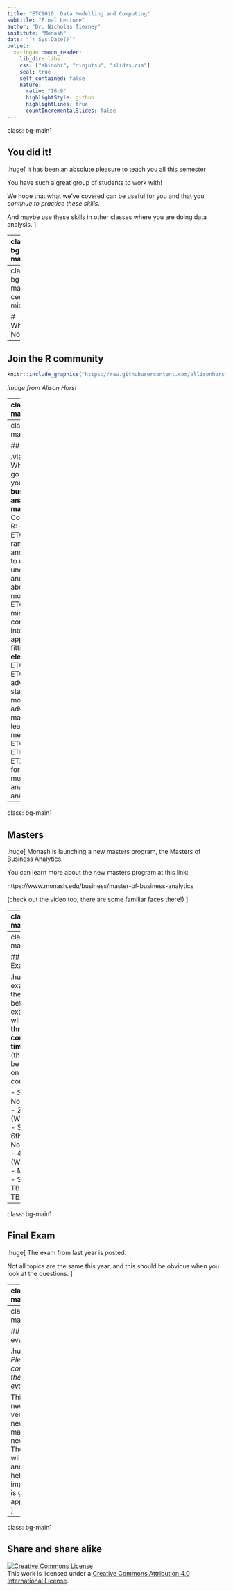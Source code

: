```yaml
---
title: "ETC1010: Data Modelling and Computing"
subtitle: "Final Lecture"
author: "Dr. Nicholas Tierney"
institute: "Monash"
date: "`r Sys.Date()`"
output:
  xaringan::moon_reader:
    lib_dir: libs
    css: ["shinobi", "ninjutsu", "slides.css"]
    seal: true
    self_contained: false
    nature:
      ratio: "16:9"
      highlightStyle: github
      highlightLines: true
      countIncrementalSlides: false
---
```


class: bg-main1

## You did it!

.huge[
It has been an absolute pleasure to teach you all this semester

You have such a great group of students to work with!

We hope that what we've covered can be useful for you and that you *continue to practice these skills*. 

And maybe use these skills in other classes where you are doing data analysis.
]

---
class: bg-main1

# Special thanks to the super tutor dream team

.huge[
Mitch

Steff

Sayani

Sherry
]

---
class: bg-main1 center middle

# What Now?



---

## Join the R community 

```r
knitr::include_graphics("https://raw.githubusercontent.com/allisonhorst/stats-illustrations/master/rstats-artwork/welcome_to_rstats_twitter.png")
```


*image from Alison Horst*

---
class: bg-main1

## What Now?

.huge[
- Consider writing up your project as a blog post using [blogdown](https://bookdown.org/yihui/blogdown/) - See [Alison Hill's blogpost on creating your own blog](https://alison.rbind.io/post/2017-06-12-up-and-running-with-blogdown/)
- Consider sharing your project talk with the [Melbourne R user network (MelbURN)](https://www.meetup.com/MelbURN-Melbourne-Users-of-R-Network/) or [R-Ladies Melbourne](https://www.meetup.com/rladies-melbourne/)
]

---
class: bg-main1

## Major

.vlarge[
- Where do you go from here, if you are a **business analytics major**
- Courses using R: 
    - **core** 
        - ETC2420: randomization and simulation to understand uncertainty, and a little about Bayesian models
        - ETC3250: data mining, computationally intensive approach to fitting models
    - **electives** 
        - ETC3555, ETC3580: advanced statistical models, and advanced machine learning methods
        - ETC3550, ETF3500, ETX2250: forcasting and multivariate analysis, data analytics
]

---
class: bg-main1

## Masters

.huge[
Monash is launching a new masters program, the Masters of Business Analytics.

You can learn more about the new masters program at this link:

https://www.monash.edu/business/master-of-business-analytics

(check out the video too, there are some familiar faces there!)
]

---
class: bg-main1

# Assessment marks

.huge[
- Please try and finish the peer review for assignment 2 so I can send you your marks :)
- Assignment 3 marks being finalised
- ED assessment and remaining marks will be uploaded and shared with you via moodle
]

---
class: bg-main1

## Final Exam 

.huge[
For exam prep, the week before the exam, we will have **three consultation times**. (these will be posted on the course site)

- Steph: 1st November 1 - 2pm (W1105/6)
- Sayani: 6th November 3 - 4pm (W1105/6)
- Mitch: TBA
- Sherry: TBA
- Nick: TBA
]

---
class: bg-main1

## Final Exam

.huge[
The exam from last year is posted. 

Not all topics are the same this year, and this should be obvious when you look at the questions.
]

---
class: bg-main1

# Music from the semester

.huge[
If you want to listen to any of the music played this semester you can search for "ETC1010" on spotify, or click on these links:

[ETC1010 Openers](https://open.spotify.com/playlist/437mFw9wTy2b17TZksp0Yp?si=n_rlrdB-Tiqd-4HXjLSB3w)

[ETC1010 Closers](https://open.spotify.com/playlist/6OxlUzqcsLhVhKcWhLckbx?si=oBezzbIvTG-G3kU1b0gjPA)
]

---
class: bg-main1
 
## Course evaluation

.huge[
*Please complete the course evaluation.*

This is a new version, new material, new format. The course will evolve, and your help in improving it is greatly appreciated.
]

---
class: bg-main1

## Share and share alike

<a rel="license" href="http://creativecommons.org/licenses/by/4.0/"><img alt="Creative Commons License" style="border-width:0" src="https://i.creativecommons.org/l/by/4.0/88x31.png" /></a><br />This work is licensed under a <a rel="license" href="http://creativecommons.org/licenses/by/4.0/">Creative Commons Attribution 4.0 International License</a>.
